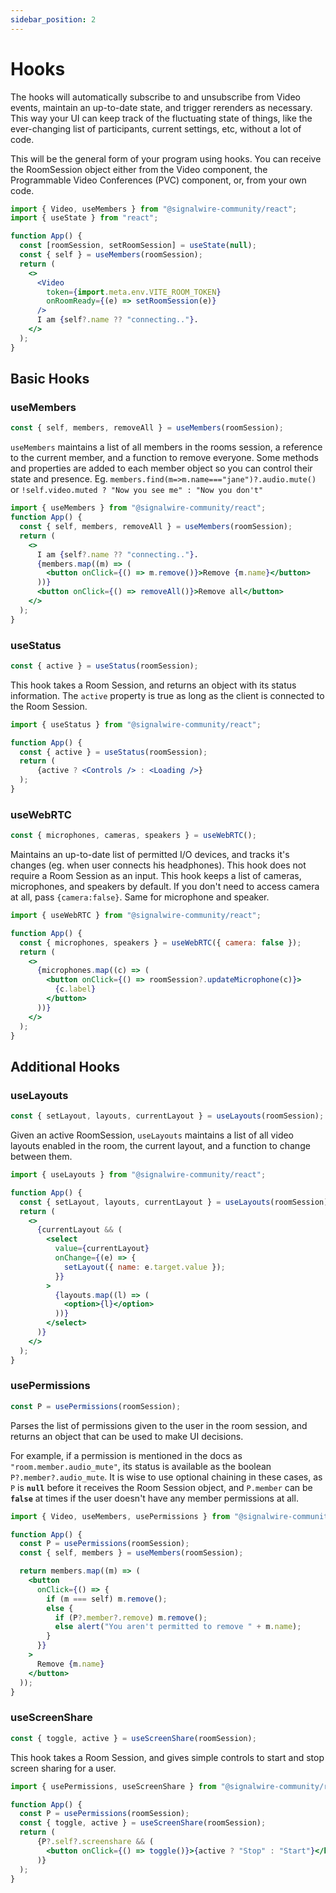 ```yaml
---
sidebar_position: 2
---
```


# Hooks

The hooks will automatically subscribe to and unsubscribe from Video events, maintain an up-to-date state, and trigger rerenders as necessary. This way your UI can keep track of the fluctuating state of things, like the ever-changing list of participants, current settings, etc, without a lot of code.

This will be the general form of your program using hooks. You can receive the RoomSession object either from the Video component, the Programmable Video Conferences (PVC) component, or, from your own code.

```jsx
import { Video, useMembers } from "@signalwire-community/react";
import { useState } from "react";

function App() {
  const [roomSession, setRoomSession] = useState(null);
  const { self } = useMembers(roomSession);
  return (
    <>
      <Video
        token={import.meta.env.VITE_ROOM_TOKEN}
        onRoomReady={(e) => setRoomSession(e)}
      />
      I am {self?.name ?? "connecting.."}.
    </>
  );
}
```

## Basic Hooks

### useMembers

```jsx
const { self, members, removeAll } = useMembers(roomSession);
```

`useMembers` maintains a list of all members in the rooms session, a reference to the current member, and a function to remove everyone. Some methods and properties are added to each member object so you can control their state and presence. Eg. `members.find(m=>m.name==="jane")?.audio.mute()` or `!self.video.muted ? "Now you see me" : "Now you don't"`

```jsx
import { useMembers } from "@signalwire-community/react";
function App() {
  const { self, members, removeAll } = useMembers(roomSession);
  return (
    <>
      I am {self?.name ?? "connecting.."}.
      {members.map((m) => (
        <button onClick={() => m.remove()}>Remove {m.name}</button>
      ))}
      <button onClick={() => removeAll()}>Remove all</button>
    </>
  );
}
```

### useStatus

```jsx
const { active } = useStatus(roomSession);
```

This hook takes a Room Session, and returns an object with its status information. The `active` property is true as long as the client is connected to the Room Session.

```jsx
import { useStatus } from "@signalwire-community/react";

function App() {
  const { active } = useStatus(roomSession);
  return (
      {active ? <Controls /> : <Loading />}
  );
}

```

### useWebRTC

```jsx
const { microphones, cameras, speakers } = useWebRTC();
```

Maintains an up-to-date list of permitted I/O devices, and tracks it's changes (eg. when user connects his headphones). This hook does not require a Room Session as an input. This hook keeps a list of cameras, microphones, and speakers by default. If you don't need to access camera at all, pass `{camera:false}`. Same for microphone and speaker.

```jsx
import { useWebRTC } from "@signalwire-community/react";

function App() {
  const { microphones, speakers } = useWebRTC({ camera: false });
  return (
    <>
      {microphones.map((c) => (
        <button onClick={() => roomSession?.updateMicrophone(c)}>
          {c.label}
        </button>
      ))}
    </>
  );
}
```

## Additional Hooks

<!-- Sort in alphanumeric order -->

### useLayouts

```jsx
const { setLayout, layouts, currentLayout } = useLayouts(roomSession);
```

Given an active RoomSession, `useLayouts` maintains a list of all video layouts enabled in the room, the current layout, and a function to change between them.

```jsx
import { useLayouts } from "@signalwire-community/react";

function App() {
  const { setLayout, layouts, currentLayout } = useLayouts(roomSession);
  return (
    <>
      {currentLayout && (
        <select
          value={currentLayout}
          onChange={(e) => {
            setLayout({ name: e.target.value });
          }}
        >
          {layouts.map((l) => (
            <option>{l}</option>
          ))}
        </select>
      )}
    </>
  );
}
```

### usePermissions

```jsx
const P = usePermissions(roomSession);
```

Parses the list of permissions given to the user in the room session, and returns an object that can be used to make UI decisions.

For example, if a permission is mentioned in the docs as `"room.member.audio_mute"`, its status is available as the boolean `P?.member?.audio_mute`. It is wise to use optional chaining in these cases, as `P` is **`null`** before it receives the Room Session object, and `P.member` can be **`false`** at times if the user doesn't have any member permissions at all.

```jsx
import { Video, useMembers, usePermissions } from "@signalwire-community/react";

function App() {
  const P = usePermissions(roomSession);
  const { self, members } = useMembers(roomSession);

  return members.map((m) => (
    <button
      onClick={() => {
        if (m === self) m.remove();
        else {
          if (P?.member?.remove) m.remove();
          else alert("You aren't permitted to remove " + m.name);
        }
      }}
    >
      Remove {m.name}
    </button>
  ));
}
```

### useScreenShare

```jsx
const { toggle, active } = useScreenShare(roomSession);
```

This hook takes a Room Session, and gives simple controls to start and stop screen sharing for a user.

```jsx
import { usePermissions, useScreenShare } from "@signalwire-community/react";

function App() {
  const P = usePermissions(roomSession);
  const { toggle, active } = useScreenShare(roomSession);
  return (
      {P?.self?.screenshare && (
        <button onClick={() => toggle()}>{active ? "Stop" : "Start"}</button>
      )}
  );
}

```
